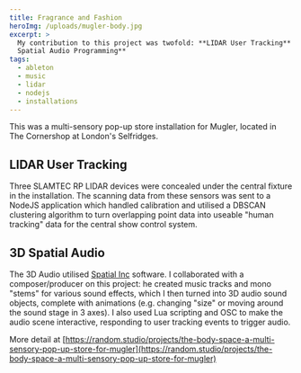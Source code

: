 ```yaml
---
title: Fragrance and Fashion
heroImg: /uploads/mugler-body.jpg
excerpt: >
  My contribution to this project was twofold: **LIDAR User Tracking** and **3D
  Spatial Audio Programming**
tags:
  - ableton
  - music
  - lidar
  - nodejs
  - installations
---
```


This was a multi-sensory pop-up store installation for Mugler, located in The Cornershop at London's Selfridges.

## LIDAR User Tracking

Three SLAMTEC RP LIDAR devices were concealed under the central fixture in the installation. The scanning data from these sensors was sent to a NodeJS application which handled calibration and utilised a DBSCAN clustering algorithm to turn overlapping point data into useable "human tracking" data for the central show control system.

## 3D Spatial Audio

The 3D Audio utilised [Spatial Inc](https://www.spatialinc.com/) software. I collaborated with a composer/producer on this project: he created music tracks and mono "stems" for various sound effects, which I then turned into 3D audio sound objects, complete with animations (e.g. changing "size" or moving around the sound stage in 3 axes). I also used Lua scripting and OSC to make the audio scene interactive, responding to user tracking events to trigger audio.

More detail at [https://random.studio/projects/the-body-space-a-multi-sensory-pop-up-store-for-mugler](https://random.studio/projects/the-body-space-a-multi-sensory-pop-up-store-for-mugler)
